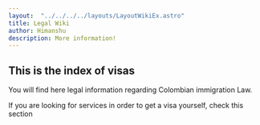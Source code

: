 ```yaml
---
layout:  "../../../../layouts/LayoutWikiEx.astro"
title: Legal Wiki
author: Himanshu
description: More information!
---
```

## This is the index of visas
You will find here legal information regarding Colombian immigration Law.

If you are looking for services in order to get a visa yourself, check this section